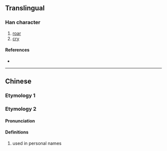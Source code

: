 {{character info}}
==Translingual==

===Han character===
{{Han char|rn=94|rad=犬|as=12|sn=15|four=|canj=KHHUJ|ids=⿰犭臯}}

# [[roar]]
# [[cry]]

====References====
* {{Han ref|kx=0717.150|dkj=20667|hdz=21368.130|uh=734B|ud=29515}}

----

==Chinese==

===Etymology 1===
{{zh-see|嗥|v}}

===Etymology 2===

{{zh-forms}}

====Pronunciation====
{{zh-pron
|m=gāo
|cat=
}}

====Definitions====
{{zh-hanzi}}

# used in personal names